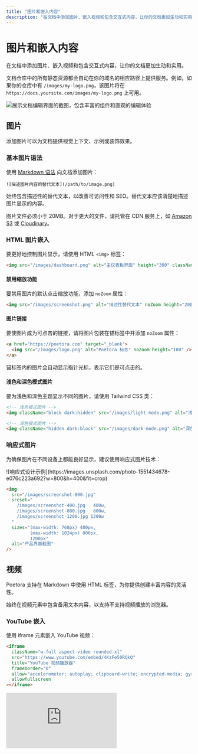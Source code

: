 ```yaml
---
title: "图片和嵌入内容"
description: "在文档中添加图片、嵌入视频和包含交互式内容，让你的文档更加生动和实用"
---
```


# 图片和嵌入内容

在文档中添加图片、嵌入视频和包含交互式内容，让你的文档更加生动和实用。

文档仓库中的所有静态资源都会自动在你的域名的相应路径上提供服务。例如，如果你的仓库中有 `/images/my-logo.png`，该图片将在 `https://docs.yoursite.com/images/my-logo.png` 上可用。

<Frame>
  <img
    className="rounded-xl"
    src="https://images.unsplash.com/photo-1586281380349-632531db7ed4?w=800&h=400&fit=crop"
    alt="展示文档编辑界面的截图，包含丰富的组件和直观的编辑体验"
  />
</Frame>

## 图片

添加图片可以为文档提供视觉上下文、示例或装饰效果。

### 基本图片语法

使用 [Markdown 语法](https://www.markdownguide.org/basic-syntax/#images) 向文档添加图片：

```mdx
![描述图片内容的替代文本](/path/to/image.png)
```

<Tip>
  始终包含描述性的替代文本，以改善可访问性和 SEO。替代文本应该清楚地描述图片显示的内容。
</Tip>

图片文件必须小于 20MB。对于更大的文件，请托管在 CDN 服务上，如 [Amazon S3](https://aws.amazon.com/s3) 或 [Cloudinary](https://cloudinary.com)。

### HTML 图片嵌入

要更好地控制图片显示，请使用 HTML `<img>` 标签：

```html
<img src="/images/dashboard.png" alt="主仪表板界面" height="300" className="rounded-lg" />
```

#### 禁用缩放功能

要禁用图片的默认点击缩放功能，添加 `noZoom` 属性：

```html
<img src="/images/screenshot.png" alt="描述性替代文本" noZoom height="200" />
```

#### 图片链接

要使图片成为可点击的链接，请将图片包装在锚标签中并添加 `noZoom` 属性：

```html
<a href="https://poetora.com" target="_blank">
  <img src="/images/logo.png" alt="Poetora 标志" noZoom height="100" />
</a>
```

<Note>
  锚标签内的图片会自动显示指针光标，表示它们是可点击的。
</Note>

#### 浅色和深色模式图片

要为浅色和深色主题显示不同的图片，请使用 Tailwind CSS 类：

```html
<!-- 浅色模式图片 -->
<img className="block dark:hidden" src="/images/light-mode.png" alt="浅色模式界面" />

<!-- 深色模式图片 -->
<img className="hidden dark:block" src="/images/dark-mode.png" alt="深色模式界面" />
```

### 响应式图片

为确保图片在不同设备上都能良好显示，建议使用响应式图片技术：

<Frame caption="响应式图片可以根据设备屏幕大小自动调整分辨率">
  ![响应式设计示例](https://images.unsplash.com/photo-1551434678-e076c223a692?w=800&h=400&fit=crop)
</Frame>

```html
<img
  src="/images/screenshot-800.jpg"
  srcset="
    /images/screenshot-400.jpg   400w,
    /images/screenshot-800.jpg   800w,
    /images/screenshot-1200.jpg 1200w
  "
  sizes="(max-width: 768px) 400px, 
         (max-width: 1024px) 800px, 
         1200px"
  alt="产品界面截图"
/>
```

## 视频

Poetora 支持在 Markdown 中使用 HTML 标签，为你提供创建丰富内容的灵活性。

<Tip>
  始终在视频元素中包含备用文本内容，以支持不支持视频播放的浏览器。
</Tip>

### YouTube 嵌入

使用 iframe 元素嵌入 YouTube 视频：

```html
<iframe
  className="w-full aspect-video rounded-xl"
  src="https://www.youtube.com/embed/4KzFe50RQkQ"
  title="YouTube 视频播放器"
  frameborder="0"
  allow="accelerometer; autoplay; clipboard-write; encrypted-media; gyroscope; picture-in-picture"
  allowfullscreen
></iframe>
```

<Frame caption="嵌入的 YouTube 视频示例">
  <iframe src="https://www.youtube.com/embed/4KzFe50RQkQ" title="YouTube video player" frameborder="0" className="w-full aspect-video rounded-xl" allow="accelerometer; autoplay; clipboard-write; encrypted-media; gyroscope; picture-in-picture; web-share" allowfullscreen />
</Frame>

### 自托管视频

使用 HTML `<video>` 元素显示自托管的视频内容：

```html
<video controls className="w-full aspect-video rounded-xl" src="link-to-your-video.com"></video>
```

### 自动播放视频

要自动播放视频，请使用：

```html
<video
  autoplay
  muted
  loop
  playsinline
  className="w-full aspect-video rounded-xl"
  src="/videos/demo.mp4"
></video>
```

<Note>
  在使用 JSX 语法时，请将双词属性写成驼峰式：`autoPlay`、`playsInline`、`allowFullScreen`。
</Note>

### Bilibili 视频嵌入

对于中国用户，可以嵌入 Bilibili 视频：

```html
<iframe
  className="w-full aspect-video rounded-xl"
  src="//player.bilibili.com/player.html?aid=视频ID&page=1"
  title="Bilibili 视频播放器"
  frameborder="0"
  allowfullscreen
></iframe>
```

## 交互式嵌入内容

### Iframe 嵌入

使用 iframe 元素嵌入外部内容：

```html
<iframe
  src="https://example.com/embed"
  title="嵌入的内容"
  className="w-full h-96 rounded-xl"
></iframe>
```

### 代码演示嵌入

嵌入 CodePen、JSFiddle 或其他代码演示平台：

<Frame caption="CodePen 代码演示示例">
  <iframe className="w-full h-96 rounded-xl" src="https://codepen.io/team/codepen/embed/PNaGbb" title="CodePen 演示" frameBorder="0" allowFullScreen />
</Frame>

```html
<iframe
  className="w-full h-96 rounded-xl"
  src="https://codepen.io/team/codepen/embed/PNaGbb"
  title="CodePen 演示"
  frameborder="0"
  allowfullscreen
></iframe>
```

### 地图嵌入

嵌入地图（如 Google Maps 或高德地图）：

```html
<iframe
  className="w-full h-96 rounded-xl"
  src="https://www.google.com/maps/embed?pb=!1m18!1m12!1m3!1d..."
  title="地图位置"
  frameborder="0"
  allowfullscreen
></iframe>
```

## 图片画廊

使用列布局创建图片画廊：

<Columns cols={3}>
  <Frame caption="界面截图 1">
    ![界面截图 1](https://images.unsplash.com/photo-1586281380349-632531db7ed4?w=300&h=200&fit=crop)
  </Frame>
  <Frame caption="界面截图 2">
    ![界面截图 2](https://images.unsplash.com/photo-1551434678-e076c223a692?w=300&h=200&fit=crop)
  </Frame>
  <Frame caption="界面截图 3">
    ![界面截图 3](https://images.unsplash.com/photo-1460925895917-afdab827c52f?w=300&h=200&fit=crop)
  </Frame>
</Columns>

```mdx 图片画廊示例
<Columns cols={3}>
  <Frame caption="界面截图 1">
    <img src="/images/screenshot-1.png" alt="界面截图 1" />
  </Frame>
  <Frame caption="界面截图 2">
    <img src="/images/screenshot-2.png" alt="界面截图 2" />
  </Frame>
  <Frame caption="界面截图 3">
    <img src="/images/screenshot-3.png" alt="界面截图 3" />
  </Frame>
</Columns>
```

## 文件格式支持

### 图片格式

支持的图片格式：

- **JPEG/JPG** - 适用于照片和复杂图像
- **PNG** - 适用于截图和带透明背景的图片
- **WebP** - 现代格式，提供更好的压缩和质量
- **SVG** - 矢量图形，适用于图标和简单图形
- **GIF** - 适用于简单动画

### 视频格式

支持的视频格式：

- **MP4** - 最佳兼容性
- **WebM** - 现代浏览器的高效格式
- **OGV** - 开源视频格式

```html 多格式视频支持
<video controls className="w-full aspect-video rounded-xl">
  <source src="/videos/demo.mp4" type="video/mp4" />
  <source src="/videos/demo.webm" type="video/webm" />
  <source src="/videos/demo.ogv" type="video/ogg" />
  你的浏览器不支持视频标签。
</video>
```

## 性能优化

### 图片优化建议

1. **选择合适的格式**
   - 照片使用 JPEG
   - 截图使用 PNG
   - 简单图形使用 SVG
   - 现代浏览器优先使用 WebP
2. **压缩图片**
   - 保持文件大小小于 500KB
   - 使用工具如 TinyPNG 或 ImageOptim
3. **懒加载**

   ```html
   <img src="/image.jpg" loading="lazy" alt="描述" />
   ```

### 视频优化建议

1. **选择合适的分辨率**
   - 网页视频推荐 1080p 或 720p
   - 移动设备考虑使用较低分辨率
2. **预加载设置**

   ```html
   <video preload="metadata" controls>
     <source src="/video.mp4" type="video/mp4" />
   </video>
   ```

## 可访问性

### 图片可访问性

1. **替代文本**
   - 为所有图片提供有意义的 alt 文本
   - 装饰性图片可以使用空的 alt 属性
2. **图片描述**
   - 对于复杂图片，提供详细描述
   - 使用 `longdesc` 属性或周围文本

### 视频可访问性

1. **字幕支持**

   ```html
   <video controls>
     <source src="/video.mp4" type="video/mp4" />
     <track kind="subtitles" src="/subtitles.vtt" srclang="zh" label="中文字幕" />
     <track kind="subtitles" src="/subtitles-en.vtt" srclang="en" label="English" />
   </video>
   ```
2. **转录文本**
   - 为重要视频提供文字转录
   - 描述视觉内容和音频内容

## 最佳实践

1. **文件命名** - 使用描述性的文件名
2. **目录组织** - 按类型或主题组织媒体文件
3. **版权遵守** - 确保有权使用所有媒体内容
4. **移动优化** - 确保在移动设备上良好显示
5. **加载速度** - 优化文件大小，提升页面加载速度

## 相关资源

<Card title="框架组件参考" icon="frame" href="/components/frames">
  了解如何使用框架组件来展示图片
</Card>

通过合理使用图片和嵌入内容，可以让你的文档更加生动、易懂和实用。记住始终考虑用户体验和可访问性。